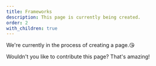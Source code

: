 ```yaml
---
title: Frameworks
description: This page is currently being created.
order: 2
with_children: true
---
```


We're currently in the process of creating a page.😘

Wouldn't you like to contribute this page? That's amazing!
